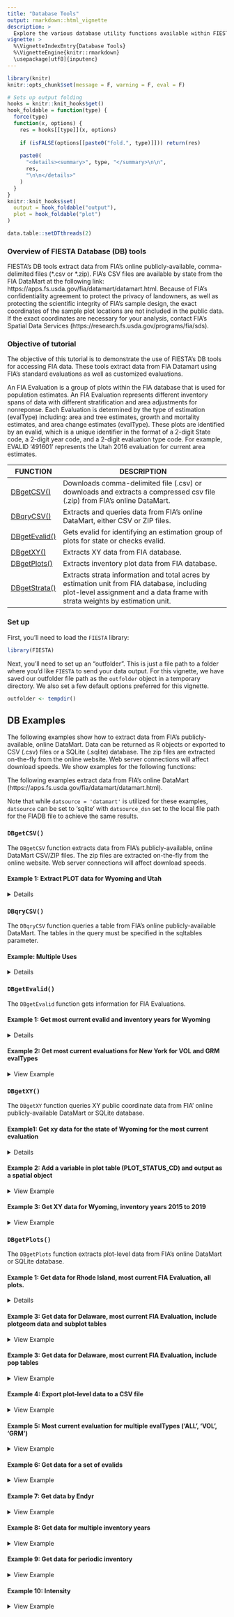 ```yaml
---
title: "Database Tools"
output: rmarkdown::html_vignette
description: >
  Explore the various database utility functions available within FIESTA.
vignette: >
  %\VignetteIndexEntry{Database Tools}
  %\VignetteEngine{knitr::rmarkdown}
  \usepackage[utf8]{inputenc}
---
```



```r
library(knitr)
knitr::opts_chunk$set(message = F, warning = F, eval = F)
```

```r
# Sets up output folding
hooks = knitr::knit_hooks$get()
hook_foldable = function(type) {
  force(type)
  function(x, options) {
    res = hooks[[type]](x, options)
    
    if (isFALSE(options[[paste0("fold.", type)]])) return(res)
    
    paste0(
      "<details><summary>", type, "</summary>\n\n",
      res,
      "\n\n</details>"
    )
  }
}
knitr::knit_hooks$set(
  output = hook_foldable("output"),
  plot = hook_foldable("plot")
)
```

```r
data.table::setDTthreads(2)
```


### Overview of FIESTA Database (DB) tools
FIESTA's DB tools extract data from FIA's online publicly-available, comma-delimited files (\*.csv or \*.zip). FIA's CSV files are available by state from the FIA DataMart at the following link: https://apps.fs.usda.gov/fia/datamart/datamart.html. Because of FIA's confidentiality agreement to protect the privacy of landowners, as well as protecting the scientific integrity of FIA's sample design, the exact coordinates of the sample plot locations are not included in the public data. If the exact coordinates are necessary for your analysis, contact FIA's Spatial Data Services (https://research.fs.usda.gov/programs/fia/sds).


### Objective of tutorial

The objective of this tutorial is to demonstrate the use of FIESTA's DB tools for accessing FIA data. These tools extract data from FIA Datamart using FIA's standard evaluations as well as customized evaluations. 

An FIA Evaluation is a group of plots within the FIA database that is used for population estimates. An FIA Evaluation represents different inventory spans of data with different stratification and area adjustments for nonreponse. Each Evaluation is determined by the type of estimation (evalType) including: area and tree estimates, growth and mortality estimates, and area change estimates (evalType). These plots are identified by an evalid, which is a unique identifier in the format of a 2-digit State code, a 2-digit year code, and a 2-digit evaluation type code. For example, EVALID '491601' represents the Utah 2016 evaluation for current area estimates. 


FUNCTION  | DESCRIPTION
-------------- | ---------------------------------------------------------------
[DBgetCSV()](#DBgetCSV) | Downloads comma-delimited file (.csv) or downloads and extracts a compressed csv file (.zip) from FIA's online DataMart.
[DBqryCSV()](#DBqryCSV) | Extracts and queries data from FIA's online DataMart, either CSV or ZIP files.
[DBgetEvalid()](#DBgetEvalid) | Gets evalid for identifying an estimation group of plots for state or checks evalid.
[DBgetXY()](#DBgetXY) | Extracts XY data from FIA database.
[DBgetPlots()](#DBgetPlots) | Extracts inventory plot data from FIA database.
[DBgetStrata()](#DBgetStrata) | Extracts strata information and total acres by estimation unit from FIA database, including plot-level assignment and a data frame with strata weights by estimation unit.


### Set up 

First, you'll need to load the `FIESTA` library:

```r
library(FIESTA)
```

Next, you'll need to set up an "outfolder". This is just a file path to a folder where you'd like `FIESTA` to send your data output. For this vignette, we have saved our outfolder file path as the `outfolder` object in a temporary directory. We also set a few default options preferred for this vignette.

```r
outfolder <- tempdir()
```

## DB Examples

The following examples show how to extract data from FIA's publicly-available, online DataMart. Data can be returned as R objects or exported to CSV (.csv) files or a SQLite (.sqlite) database.  The zip files are extracted on-the-fly from the online website. Web server connections will affect download speeds. We show examples for the following functions:

The following examples extract data from FIA's online DataMart (https://apps.fs.usda.gov/fia/datamart/datamart.html).

Note that while `datsource = 'datamart'` is utilized for these examples, `datsource` can be set to 'sqlite' with `datsource_dsn` set to the local file path for the FIADB file to achieve the same results.

### <a name="DBgetCSV"/>`DBgetCSV()`

The `DBgetCSV` function extracts data from FIA's publicly-available, online DataMart CSV/ZIP files. The zip files are extracted on-the-fly from the online website. Web server connections will affect download speeds. 

#### Example 1: Extract PLOT data for Wyoming and Utah
<details>
  <summary>View Example</summary>
#### <a name="DBgetCSV"/>DBgetCSV()

```r
## Get plot table for Wyoming
WYplots <- DBgetCSV("PLOT", "Wyoming")
dim(WYplots)

## Get plot table for Wyoming and Utah
WYUTplots <- DBgetCSV(DBtable = "PLOT", 
                      states = c("Wyoming", "Utah"))
table(WYUTplots$STATECD)

## Get survey table for Wyoming
WYsurvey <- DBgetCSV("SURVEY", "Wyoming")
WYsurvey
```

</details>

### <a name="DBqryCSV"/>`DBqryCSV()` 

The `DBqryCSV` function queries a table from FIA's online publicly-available DataMart. The tables in the query must be specified in the sqltables parameter.

#### Example: Multiple Uses
<details>
  <summary>View Example</summary>
#### <a name="DBqryCSV"/>DBqryCSV()

```r
# Get number of plots by inventory year for the state of Wyoming
sql1 <- "SELECT INVYR, COUNT(*) AS NBRPLOTS 
         FROM PLOT 
         WHERE statecd = 56
         GROUP BY INVYR"

nplots1 <- DBqryCSV(sql = sql1, 
                    states = "Wyoming", 
                    sqltables = "PLOT")

head(nplots1)

# Get number of plots by inventory year for Vermont and New Hampshire
sql2 <- "SELECT STATECD, INVYR, COUNT(*) NBRPLOTS 
         FROM PLOT 
         WHERE statecd IN(50,33) 
         GROUP BY STATECD, INVYR"

nplots2 <- DBqryCSV(sql = sql2, 
                    states = c("Vermont", "New Hampshire"), 
                    sqltables = "PLOT")

head(nplots2)

# Get number of plots by inventory year for Iowa (stcd=19) that have silver maple (SPCD=317)
sql3 <- "SELECT p.STATECD, p.INVYR, COUNT(*) NBRPLOTS 
         FROM PLOT p 
         JOIN TREE t ON p.CN = t.PLT_CN 
         WHERE p.statecd = 19 AND t.SPCD = 317
         GROUP BY p.STATECD, p.INVYR"

nplots3 <- DBqryCSV(sql = sql3, 
                    states = "IOWA", 
                    sqltables = c("PLOT", "TREE"))

head(nplots3)
```

</details>


### <a name="DBgetEvalid"/>`DBgetEvalid()`

The `DBgetEvalid` function gets information for FIA Evaluations. 

#### Example 1: Get most current evalid and inventory years for Wyoming

<details>
  <summary>View Example</summary>
```r
WYeval <- DBgetEvalid(states = "Wyoming",
                      evalCur = TRUE)

names(WYeval)
WYeval$evalidlist
WYeval$invyrs
WYeval$invyrtab
WYeval$invtype
```


</details>

#### Example 2: Get most current evaluations for New York for VOL and GRM evalTypes
<details>
  <summary>View Example</summary>
  
```r
NYeval <- DBgetEvalid(states = c("New York"), 
                      evalType = c("VOL", "GRM"),
                      evalCur = TRUE)

names(NYeval)
NYeval$evalidlist
NYeval$evalTypelist
```

</details>


### <a name="DBgetXY"/>`DBgetXY()` 

The `DBgetXY` function queries XY public coordinate data from FIA' online publicly-available DataMart or SQLite database.

#### Example1: Get xy data for the state of Wyoming for the most current evaluation
<details>
  <summary>View Example</summary>
#### <a name="DBgetXY"/>DBgetXY()

```r
xydat1 <- DBgetXY(states = "Wyoming", 
                  datsource = "datamart",
                  eval = "FIA",
                  eval_opts = eval_options(Cur = TRUE))

names(xydat1)
head(xydat1$xyCur_PUBLIC)
```

</details>


#### Example 2: Add a variable in plot table (PLOT_STATUS_CD) and output as a spatial object
<details>
  <summary>View Example</summary>
 
```r
xydat2 <- DBgetXY(states = "Wyoming", 
                  datsource = "datamart",
                  eval = "FIA",
                  eval_opts = eval_options(Cur = TRUE),
                  pvars2keep = c("PLOT_STATUS_CD"),
                  issp = TRUE)

spxy2 <- xydat2$spxy

## Display points with by PLOT_STATUS_CD (1-light blue; 2-brown; 3-blue)
spxy2$color <- ifelse(spxy2$PLOT_STATUS_CD == 2, "brown", 
                      ifelse(spxy2$PLOT_STATUS_CD == 3, "blue", "light blue"))

plot(sf::st_geometry(spxy2['PLOT_STATUS_CD']), pch = 16, cex = .5,
                     col = spxy2$color)
```

</details>


#### Example 3: Get XY data for Wyoming, inventory years 2015 to 2019
<details>
  <summary>View Example</summary>
 
```r
xydat3 <- DBgetXY(states = "Vermont", 
                  datsource = "datamart",
                  eval = "custom",
                  eval_opts = eval_options(invyrs = 2017:2019),
                  issp = TRUE)

spxy3 <- xydat3$spxy

## Display points 
plot(sf::st_geometry(spxy3), pch = 16, cex = .5, col="grey")

## Now only include P2 plots only (intensity1 = TRUE)
xydat3b <- DBgetXY(states = "Vermont", 
                   datsource = "datamart",
                   eval = "custom",
                   eval_opts = eval_options(invyrs = 2017:2019),
                   intensity1 = TRUE,
                   issp = TRUE)

spxy3b <- xydat3b$spxy

## Display points 
plot(sf::st_geometry(spxy3b), pch = 16, cex = .5)
```

</details>

### <a name="DBgetPlots"/>`DBgetPlots()`

The `DBgetPlots` function extracts plot-level data from FIA's online DataMart or SQLite database. 

#### Example 1: Get data for Rhode Island, most current FIA Evaluation, all plots.
<details>
  <summary>View Example</summary>

#### <a name="DBgetPlots"/>DBgetPlots()
```r
dat1 <- DBgetPlots(states = "Rhode Island", 
                   datsource = "datamart",
                   eval = "FIA", 
                   eval_opts = eval_options(Cur = TRUE, 
                                            Type = "ALL"),
                   issp = TRUE)

names(dat1)
plt1 <- dat1$tabs$plt
spxy1 <- dat1$xyCur_PUBLIC
table(plt1$INVYR)

# Display spatial output
plot(sf::st_geometry(spxy1), pch = 16, cex = .5)
```

``` r
# Add a filter to include only plots with Northern red oak forest type (FORTYPCD == 505)
# Note: *allFilter* filters for plots and/or conditions for all states specified.

dat1b <- DBgetPlots(states = "Rhode Island", 
                    datsource = "datamart",
                    eval = "FIA",
                    eval_opts = eval_options(Cur = TRUE, 
                                             Type = "ALL"),
                    issp = TRUE, 
                    allFilter = "FORTYPCD == 505")

names(dat1b)
spxy1b <- dat1b$xyCur_PUBLIC
dim(spxy1b)

# Display spatial output
plot(sf::st_geometry(spxy1b), pch = 16, cex = .5, col="darkgreen")
```
  
</details>


#### Example 3: Get data for Delaware, most current FIA Evaluation, include plotgeom data and subplot tables
<details>
  <summary>View Example</summary>

```r
dat2 <- DBgetPlots(states = "Delaware", 
                   datsource = "datamart",
                   eval = "FIA",
                   eval_opts = eval_options(Cur = TRUE, 
                                            Type = "ALL"),
                   issubp = TRUE,
                   addplotgeom = TRUE)

names(dat2)
tabs2 <- dat2$tabs
plt2 <- tabs2$plt

## subplot and subp_cond tables are added to tabs list
names(tabs2)

## PLOTGEOM data are appended to plt table (e.g., ALP_ADFORCD, FVS_VARIANT)
head(plt2)
```


</details>


#### Example 3: Get data for Delaware, most current FIA Evaluation, include pop tables
<details>
  <summary>View Example</summary>

```r

dat3 <- DBgetPlots(states = "Delaware", 
                   datsource = "datamart",
                   eval = "FIA",
                   eval_opts = eval_options(Cur = TRUE, 
                                            Type = "ALL"),
                   savePOP = TRUE,
                   othertables = c("POP_STRATUM", "POP_ESTN_UNIT"))

## savePOP = TRUE, saves the POP_PLOT_STRATUM_ASSGN table used to select plots 
names(dat3)

## pop_stratum and pop_estn_unit tables are added to tabs list
tabs3 <- dat3$tabs
names(tabs3)

```

</details>


#### Example 4: Export plot-level data to a CSV file
<details>
  <summary>View Example</summary>

```r
DBgetPlots(states = "Rhode Island", 
           datsource = "datamart",
           eval = "FIA",
           eval_opts = eval_options(Cur = TRUE, 
                                    Type = "ALL"),
           returndata = FALSE,
           savedata = TRUE,
           savedata_opts = savedata_options(outfolder = outfolder, 
                                            out_fmt = "csv",
                                            overwrite_layer = TRUE))

## Read in data from outfolder
plt <- read.csv(file.path(outfolder, "plot.csv"), stringsAsFactors=FALSE)
head(plt)
```


</details>


#### Example 5: Most current evaluation for multiple evalTypes ('ALL', 'VOL', 'GRM')
<details>
  <summary>View Example</summary>

```r
dat5 <- DBgetPlots(states = "Rhode Island", 
                   datsource = "datamart",
                   eval = "FIA",
                   eval_opts = eval_options(Cur = TRUE, 
                                            Type = c("VOL", "CHNG", "P2VEG")))

names(dat5)
tabs5 <- dat5$tabs
names(tabs5)

ppsa5 <- dat5$pop_plot_stratum_assgn
table(ppsa5$EVALID)

```

</details>


#### Example 6: Get data for a set of evalids
<details>
  <summary>View Example</summary>

```r
dat6 <- DBgetPlots(eval = "FIA",
                   eval_opts = eval_options(Cur = TRUE, 
                                            evalid = c(101800, 101801, 101803)))

names(dat6)
tabs6 <- dat6$tabs
names(tabs6)

ppsa6 <- dat6$pop_plot_stratum_assgn
table(ppsa6$EVALID)
```


</details>


#### Example 7: Get data by Endyr
<details>
  <summary>View Example</summary>

```r
dat7 <- DBgetPlots(states = c("Connecticut"), 
                   eval = "FIA",
                   eval_opts = eval_options(evalType = "ALL",
                                            Endyr = 2017))

names(dat7)
tabs7 <- dat7$tabs
names(tabs7)

ppsa7 <- dat7$pop_plot_stratum_assgn
table(ppsa7$EVALID)
```

</details>


#### Example 8: Get data for multiple inventory years
<details>
  <summary>View Example</summary>

```r

dat8 <- DBgetPlots(states = "Vermont", 
                   eval = "custom",
                   eval_opts = eval_options(invyrs = 2012:2014, 
                                            evalType = "ALL"))

names(dat8)
tabs8 <- dat8$tabs
names(tabs8)
plt8 <- tabs8$plt

table(plt8$INVYR)
```


</details>

#### Example 9: Get data for periodic inventory
<details>
  <summary>View Example</summary>

```r
dat9 <- DBgetPlots(states = "Wyoming", 
                    invtype = "PERIODIC",
                    eval = "FIA",
                    eval_opts = list(Cur = TRUE, 
                                     evalType = "VOL"))

names(dat9)
tabs9 <- dat9$tabs
names(tabs9)
plt9 <- tabs9$plt

table(plt9$STATECD, plt9$INVYR)
```


</details>


#### Example 10: Intensity
<details>
  <summary>View Example</summary>

The objective of this section is to understand the differences when using INTENSITY=1.

```r
## With only P2 plots (intensity1 = TRUE)
dat10 <- DBgetPlots(states = "Vermont", 
                    eval = "FIA",
                    eval_opts = list(Cur = TRUE, 
                                     Type = "ALL"),
                    intensity1 = TRUE,
                    issp = TRUE)

tabs10 <- dat10$tabs
plt10 <- tabs10$plt

table(plt10$INVYR)
spxy10 <- dat10$xyCur_PUBLIC


# Display spatial output of public coordinates
plot(sf::st_geometry(spxy10), pch = 16, cex = .5)
```


### <a name="DBgetStrata"/>`DBgetStrata()` 

The `DBgetStrata` function queries the FIA database for post-stratification information.

#### Example1: Get strata for the most current evaluation for Wyoming
<details>
  <summary>View Example</summary>
#### <a name="DBgetStrata"/>DBgetStrata()

```r
strat1 <- DBgetStrata(states = "Wyoming", 
                      eval_opts = eval_options(Cur = TRUE))

names(strat1)

## Look at plot assign data
pltassgn1 <- strat1$pltassgn
head(pltassgn1)

unique(pltassgn1$EVALID)
strat1$evalid  

## Look at area data for estimation unit
strat1$unitarea
strat1$unitvar
strat1$unitvar2
strat1$areavar

## Look at stratification data for estimation unit
strat1$stratalut
strat1$strvar
strat1$getwtvar

```

</details>


#### Example 2: Get strata information for a specific evaluation for Wyoming
<details>
  <summary>View Example</summary>

```r
strat2 <- DBgetStrata(eval_opts = eval_options(evalid = 561200))

unique(strat2$pltassgn$EVALID)
strat2$evalid  
```

</details>


#### Example 3: Get strata information for Wyoming, evaluation ending in 2014
<details>
  <summary>View Example</summary>

```r
strat3 <- DBgetStrata(states = "Wyoming",
                      eval_opts = eval_options(Endyr = 2014))
                  
unique(strat3$pltassgn$EVALID)
strat3$evalid  
```

</details>